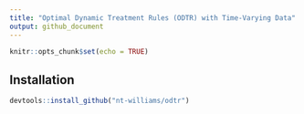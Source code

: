 ```yaml
---
title: "Optimal Dynamic Treatment Rules (ODTR) with Time-Varying Data"
output: github_document
---
```


```r
knitr::opts_chunk$set(echo = TRUE)
```

## Installation

```r
devtools::install_github("nt-williams/odtr")
```

